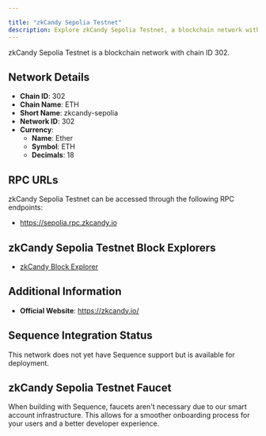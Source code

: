 ```yaml
---

title: "zkCandy Sepolia Testnet"
description: Explore zkCandy Sepolia Testnet, a blockchain network with chain ID 302. Learn about its native currency, Ether, and how to interact with the network.
---
```




zkCandy Sepolia Testnet is a blockchain network with chain ID 302.

## Network Details

- **Chain ID**: 302
- **Chain Name**: ETH
- **Short Name**: zkcandy-sepolia
- **Network ID**: 302
- **Currency**: 
  - **Name**: Ether
  - **Symbol**: ETH
  - **Decimals**: 18

## RPC URLs

zkCandy Sepolia Testnet can be accessed through the following RPC endpoints:

- https://sepolia.rpc.zkcandy.io

## zkCandy Sepolia Testnet Block Explorers

- [zkCandy Block Explorer](https://sepolia.explorer.zkcandy.io)

## Additional Information

- **Official Website**: https://zkcandy.io/

## Sequence Integration Status

This network does not yet have Sequence support but is available for deployment.

## zkCandy Sepolia Testnet Faucet

When building with Sequence, faucets aren't necessary due to our smart account infrastructure. This allows for a smoother onboarding process for your users and a better developer experience.
